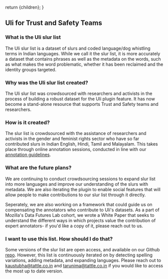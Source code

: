 
  return <ContentPageShell>{children}</ContentPageShell>;
}

## Uli for Trust and Safety Teams

### What is the Uli slur list
The Uli slur list is a dataset of slurs and coded language/dog whistling terms in Indian languages. While we call it the slur list, it is more accurately a dataset that contains phrases as well as the metadata on the words, such as what makes the word problematic, whether it has been reclaimed and the identity groups targeted. 


### Why was the Uli slur list created?

The Uli slur list was crowdsourced with researchers and activists in the process of building a robust dataset for the Uli plugin feature. It has now become a stand-alone resource that supports Trust and Safety teams and researchers.



### How is it created?

The slur list is crowdsourced with the assistance of researchers and activists in the gender and feminist rights sector who have so far contributed slurs in Indian English, Hindi, Tamil and Malayalam. This takes place through online annotation sessions, conducted in line with our [annotation guidelines](https://docs.google.com/document/d/18H4TlLFB2GXK054oMj1uXVJ2OCFW08Gi/edit).



### What are the future plans?

We are continuing to conduct crowdsourcing sessions to expand slur list into more languages and improve our understanding of the slurs with metadata. We are also iterating the plugin to enable social features that will allow people to make contributions to our slur list through it directly.

Seperately, we are also working on a framework that could guide us on compensating the annotators who contribute to Uli's datasets. As a part of Mozilla's Data Futures Lab cohort, we wrote a White Paper that seeks to understand the different ways in which projects value the contribution of expert annotators- if you'd like a copy of it, please reach out to us.


### I want to use this list. How should I do that?

Some versions of the slur list are open access, and available on our Github [repo](https://github.com/tattle-made/Uli/tree/1760d01660dc5e7c20453edbe580e9315382c691/browser-extension/plugin/scripts). 
However, this list is continuously iterated on by detecting spelling variations, adding metadata, and expanding languages. Please reach out to kaustubha@tattle.co.in and tarunima@tattle.co.in if you would like to access the most up to date version.
